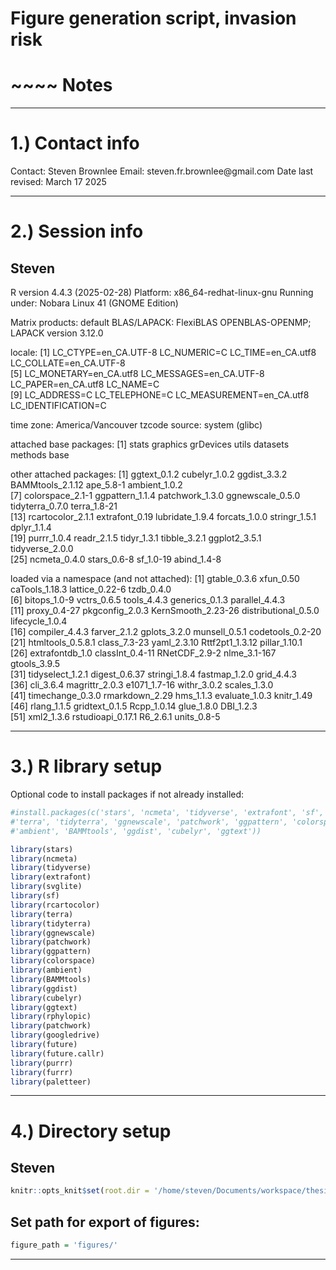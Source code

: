 # Figure generation script, invasion risk

# ~~~~ Notes

-------------------------------------------------------------------------------

# 1.) Contact info

Contact: Steven Brownlee
Email: steven.fr.brownlee@gmail.com
Date last revised: March 17 2025

-------------------------------------------------------------------------------

# 2.) Session info

## Steven 

R version 4.4.3 (2025-02-28)
Platform: x86_64-redhat-linux-gnu
Running under: Nobara Linux 41 (GNOME Edition)

Matrix products: default
BLAS/LAPACK: FlexiBLAS OPENBLAS-OPENMP;  LAPACK version 3.12.0

locale:
 [1] LC_CTYPE=en_CA.UTF-8      LC_NUMERIC=C              LC_TIME=en_CA.utf8        LC_COLLATE=en_CA.UTF-8   
 [5] LC_MONETARY=en_CA.utf8    LC_MESSAGES=en_CA.UTF-8   LC_PAPER=en_CA.utf8       LC_NAME=C                
 [9] LC_ADDRESS=C              LC_TELEPHONE=C            LC_MEASUREMENT=en_CA.utf8 LC_IDENTIFICATION=C      

time zone: America/Vancouver
tzcode source: system (glibc)

attached base packages:
[1] stats     graphics  grDevices utils     datasets  methods   base     

other attached packages:
 [1] ggtext_0.1.2      cubelyr_1.0.2     ggdist_3.3.2      BAMMtools_2.1.12  ape_5.8-1         ambient_1.0.2    
 [7] colorspace_2.1-1  ggpattern_1.1.4   patchwork_1.3.0   ggnewscale_0.5.0  tidyterra_0.7.0   terra_1.8-21     
[13] rcartocolor_2.1.1 extrafont_0.19    lubridate_1.9.4   forcats_1.0.0     stringr_1.5.1     dplyr_1.1.4      
[19] purrr_1.0.4       readr_2.1.5       tidyr_1.3.1       tibble_3.2.1      ggplot2_3.5.1     tidyverse_2.0.0  
[25] ncmeta_0.4.0      stars_0.6-8       sf_1.0-19         abind_1.4-8      

loaded via a namespace (and not attached):
 [1] gtable_0.3.6         xfun_0.50            caTools_1.18.3       lattice_0.22-6       tzdb_0.4.0          
 [6] bitops_1.0-9         vctrs_0.6.5          tools_4.4.3          generics_0.1.3       parallel_4.4.3      
[11] proxy_0.4-27         pkgconfig_2.0.3      KernSmooth_2.23-26   distributional_0.5.0 lifecycle_1.0.4     
[16] compiler_4.4.3       farver_2.1.2         gplots_3.2.0         munsell_0.5.1        codetools_0.2-20    
[21] htmltools_0.5.8.1    class_7.3-23         yaml_2.3.10          Rttf2pt1_1.3.12      pillar_1.10.1       
[26] extrafontdb_1.0      classInt_0.4-11      RNetCDF_2.9-2        nlme_3.1-167         gtools_3.9.5        
[31] tidyselect_1.2.1     digest_0.6.37        stringi_1.8.4        fastmap_1.2.0        grid_4.4.3          
[36] cli_3.6.4            magrittr_2.0.3       e1071_1.7-16         withr_3.0.2          scales_1.3.0        
[41] timechange_0.3.0     rmarkdown_2.29       hms_1.1.3            evaluate_1.0.3       knitr_1.49          
[46] rlang_1.1.5          gridtext_0.1.5       Rcpp_1.0.14          glue_1.8.0           DBI_1.2.3           
[51] xml2_1.3.6           rstudioapi_0.17.1    R6_2.6.1             units_0.8-5  

-------------------------------------------------------------------------------

# 3.) R library setup

Optional code to install packages if not already installed:

```r
#install.packages(c('stars', 'ncmeta', 'tidyverse', 'extrafont', 'sf', 'rcartocolor',  
#'terra', 'tidyterra', 'ggnewscale', 'patchwork', 'ggpattern', 'colorspace',
#'ambient', 'BAMMtools', 'ggdist', 'cubelyr', 'ggtext'))

```

```r
library(stars)
library(ncmeta)
library(tidyverse)
library(extrafont)
library(svglite)
library(sf)
library(rcartocolor)
library(terra)
library(tidyterra)
library(ggnewscale)
library(patchwork)
library(ggpattern)
library(colorspace)
library(ambient)
library(BAMMtools)
library(ggdist)
library(cubelyr)
library(ggtext)
library(rphylopic)
library(patchwork)
library(googledrive)
library(future)
library(future.callr)
library(purrr)
library(furrr)
library(paletteer)

```


-------------------------------------------------------------------------------

# 4.) Directory setup

## Steven

```r
knitr::opts_knit$set(root.dir = '/home/steven/Documents/workspace/thesis/ch1/gis_data/')
```

## Set path for export of figures:

```r
figure_path = 'figures/'
```

-------------------------------------------------------------------------------

